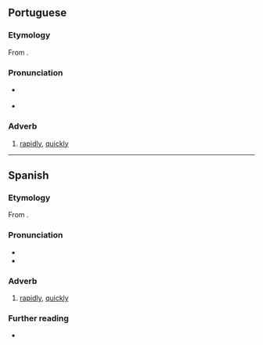 {{also|rapidamente|ràpidamente}}
==Portuguese==

===Etymology===
From {{suffix|rápido|mente|lang=pt}}.

===Pronunciation===
* {{a|PT}} {{IPA|/ʁapiðɐˈmẽtɨ/|lang=pt}}
* {{hyphenation|rá|pi|da|men|te|lang=pt}}

===Adverb===
{{pt-adv}}

# [[rapidly]], [[quickly]]

----

==Spanish==

===Etymology===
From {{suffix|rápido|mente|lang=es}}.

===Pronunciation===
* {{es-IPA}}
* {{hyphenation|rá|pi|da|men|te|lang=es}}

===Adverb===
{{es-adv}}

# [[rapidly]], [[quickly]]
#: {{syn|es|rápido}}
#: {{ant|es|lentamente|despacio}}

===Further reading===
* {{R:DRAE}}
